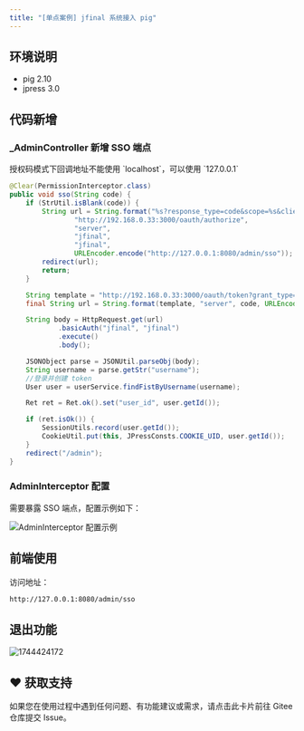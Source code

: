```yaml
---
title: "[单点案例] jfinal 系统接入 pig"
---
```


## 环境说明

- pig 2.10
- jpress 3.0

## 代码新增

### _AdminController 新增 SSO 端点

<Warning>
授权码模式下回调地址不能使用 `localhost`，可以使用 `127.0.0.1`
</Warning>

```java
@Clear(PermissionInterceptor.class)
public void sso(String code) {
    if (StrUtil.isBlank(code)) {
        String url = String.format("%s?response_type=code&scope=%s&client_id=%s&state=%s&redirect_uri=%s",
                "http://192.168.0.33:3000/oauth/authorize",
                "server",
                "jfinal",
                "jfinal",
                URLEncoder.encode("http://127.0.0.1:8080/admin/sso"));
        redirect(url);
        return;
    }

    String template = "http://192.168.0.33:3000/oauth/token?grant_type=authorization_code&scope=%s&code=%s&redirect_uri=%s";
    final String url = String.format(template, "server", code, URLEncoder.encode("http://127.0.0.1:8080/admin/sso"));

    String body = HttpRequest.get(url)
            .basicAuth("jfinal", "jfinal")
            .execute()
            .body();

    JSONObject parse = JSONUtil.parseObj(body);
    String username = parse.getStr("username");
    //登录并创建 token
    User user = userService.findFistByUsername(username);

    Ret ret = Ret.ok().set("user_id", user.getId());

    if (ret.isOk()) {
        SessionUtils.record(user.getId());
        CookieUtil.put(this, JPressConsts.COOKIE_UID, user.getId());
    }
    redirect("/admin");
}
```

### AdminInterceptor 配置

<Card title="AdminInterceptor 配置" icon="settings">
需要暴露 SSO 端点，配置示例如下：
</Card>

![AdminInterceptor 配置示例](/images/1601984935397-5ae2cde1-1f39-46c5-a92f-4340a9b3eb29.png)

## 前端使用

访问地址：
```bash
http://127.0.0.1:8080/admin/sso
```

## 退出功能

<img src='https://minio.pigx.vip/oss/202504/1744424172.png' alt='1744424172'/>

## ♥️ 获取支持
<Card title="遇到问题？" horizontal icon="link" href="https://gitee.com/log4j/pig/issues">
  如果您在使用过程中遇到任何问题、有功能建议或需求，请点击此卡片前往 Gitee 仓库提交 Issue。
</Card>

